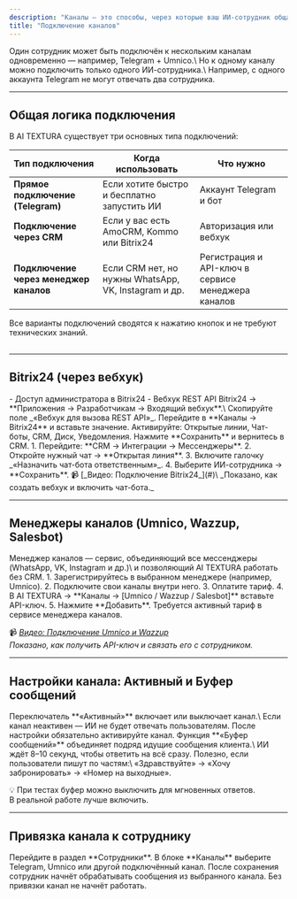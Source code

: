 ```yaml
---
description: "Каналы — это способы, через которые ваш ИИ-сотрудник общается с клиентами. Подключив каналы, вы переводите его из тестового режима в реальную работу: он сможет принимать сообщения из Telegram, WhatsApp, VK  и других источников."
title: "Подключение каналов"
---
```


<Tip>
  Один сотрудник может быть подключён к нескольким каналам одновременно — например, Telegram + Umnico.\
  Но к одному каналу можно подключить только одного ИИ-сотрудника.\
  Например, с одного аккаунта Telegram не могут отвечать два сотрудника.
</Tip>

---

## Общая логика подключения

В AI TEXTURA существует три основных типа подключений:

| Тип подключения                        | Когда использовать                                   | Что нужно                                          |
| -------------------------------------- | ---------------------------------------------------- | -------------------------------------------------- |
| **Прямое подключение (Telegram)**      | Если хотите быстро и бесплатно запустить ИИ          | Аккаунт Telegram и бот                             |
| **Подключение через CRM**              | Если у вас есть AmoCRM, Kommo или Bitrix24           | Авторизация или вебхук                             |
| **Подключение через менеджер каналов** | Если CRM нет, но нужны WhatsApp, VK, Instagram и др. | Регистрация и API-ключ в сервисе менеджера каналов |

<Tip>
  Все варианты подключений сводятся к нажатию кнопок и не требуют технических знаний.
</Tip>

## 

---

## Bitrix24 (через вебхук)

<Accordion title="Что понадобится">
  - Доступ администратора в Bitrix24
  - Вебхук REST API
</Accordion>

<Accordion title="Как подключить Bitrix24">
  <Steps>
    <Step title="Создайте вебхук">
      Bitrix24 → **Приложения → Разработчикам → Входящий вебхук**.\
      Скопируйте поле _«Вебхук для вызова REST API»_.
    </Step>
    <Step title="Добавьте вебхук в AI TEXTURA">
      Перейдите в **Каналы → Bitrix24** и вставьте значение.
    </Step>
    <Step title="Выдайте права">
      Активируйте: Открытые линии, Чат-боты, CRM, Диск, Уведомления.
    </Step>
    <Step title="Сохраните">
      Нажмите **Сохранить** и вернитесь в CRM.
    </Step>
  </Steps>
  <Accordion title="Настройка внутри Bitrix24">
    1. Перейдите: **CRM → Интеграции → Мессенджеры**.
    2. Откройте нужный чат → **Открытая линия**.
    3. Включите галочку _«Назначить чат-бота ответственным»_.
    4. Выберите ИИ-сотрудника → **Сохранить**.
  </Accordion>
  📹 [_Видео: Подключение Bitrix24_](#)\
  _Показано, как создать вебхук и включить чат-бота._
</Accordion>

---

## Менеджеры каналов (Umnico, Wazzup, Salesbot)

<tip>
  Менеджер каналов — сервис, объединяющий все мессенджеры (WhatsApp, VK, Instagram и др.)\
  и позволяющий AI TEXTURA работать без CRM.
</tip>

<Accordion title="Как работает">
  1. Зарегистрируйтесь в выбранном менеджере (например, Umnico).
  2. Подключите свои каналы внутри него.
  3. Оплатите тариф.
  4. В AI TEXTURA → **Каналы → [Umnico / Wazzup / Salesbot]** вставьте API-ключ.
  5. Нажмите **Добавить**.
</Accordion>

<warning>
  Требуется активный тариф в сервисе менеджера каналов.
</warning>

📹 [_Видео: Подключение Umnico и Wazzup_](#)\
_Показано, как получить API-ключ и связать его с сотрудником._

---

## Настройки канала: Активный и Буфер сообщений

<Accordion title="Активный">
  Переключатель **«Активный»** включает или выключает канал.\
  Если канал неактивен — ИИ не будет отвечать пользователям.

  <tip>
  После настройки обязательно активируйте канал.
</tip>
</Accordion>

<Accordion title="Буфер сообщений">
  Функция **«Буфер сообщений»** объединяет подряд идущие сообщения клиента.\
  ИИ ждёт 8–10 секунд, чтобы ответить на всё сразу.

  <tip>
  Полезно, если пользователи пишут по частям:\
  «Здравствуйте» → «Хочу забронировать» → «Номер на выходные».
</tip>

  💡 При тестах буфер можно выключить для мгновенных ответов.\
  В реальной работе лучше включить.
</Accordion>

---

## Привязка канала к сотруднику

<Steps>
  <Step title="Откройте карточку сотрудника">
    Перейдите в раздел **Сотрудники**.
  </Step>
  <Step title="Выберите канал">
    В блоке **Каналы** выберите Telegram, Umnico или другой подключённый канал.
  </Step>
  <Step title="Сохраните изменения">
    После сохранения сотрудник начнёт обрабатывать сообщения из выбранного канала.
  </Step>
</Steps>

<tip>
  Без привязки канал не начнёт работать.
</tip>